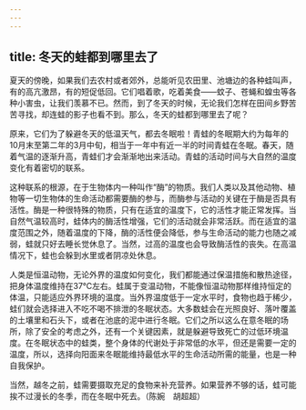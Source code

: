 ```yaml
---
---
---
```

title: 冬天的蛙都到哪里去了
---




夏天的傍晚，如果我们去农村或者郊外，总能听见农田里、池塘边的各种蛙叫声，有的高亢激昂，有的短促低回。它们唱着歌，吃着美食——蚊子、苍蝇和蝗虫等各种小害虫，让我们羡慕不已。然而，到了冬天的时候，无论我们怎样在田间乡野苦苦寻找，却连蛙的影子也看不到。那么，冬天的蛙都到哪里去了呢？

原来，它们为了躲避冬天的低温天气，都去冬眠啦！青蛙的冬眠期大约为每年的10月末至第二年的3月中旬，相当于一年中有近一半的时间青蛙在冬眠。春天，随着气温的逐渐升高，青蛙们才会渐渐地出来活动。青蛙的活动时间与大自然的温度变化有着密切的联系。

这种联系的根源，在于生物体内一种叫作“酶”的物质。我们人类以及其他动物、植物等一切生物体的生命活动都需要酶的参与，而酶参与活动的关键在于酶是否具有活性。酶是一种很特殊的物质，只有在适宜的温度下，它的活性才能正常发挥。当自然气温较高时，蛙体内的酶活性增强，它们的活动就会非常活跃。而在适宜的温度范围之外，随着温度的下降，酶的活性便会降低，参与生命活动的能力也随之减弱，蛙就只好去睡长觉休息了。当然，过高的温度也会导致酶活性的丧失。在高温情况下，蛙也会躲到水里或者阴凉处休息。

人类是恒温动物，无论外界的温度如何变化，我们都能通过保温措施和散热途径，把身体温度维持在37℃左右。蛙属于变温动物，不能像恒温动物那样维持恒定的体温，只能适应外界环境的温度。当外界温度低于一定水平时，食物也趋于稀少，蛙们就会选择进入不吃不喝不排泄的冬眠状态。大多数蛙会在光照良好、落叶覆盖的土壤里和石头下，或者在池底的泥中进行冬眠。它们之所以这么在意冬眠的场所，除了安全的考虑之外，还有一个关键因素，就是躲避导致死亡的过低环境温度。在冬眠状态中的蛙类，整个身体的代谢处于非常低的水平，但还是需要一定的温度，所以，选择向阳面来冬眠能维持最低水平的生命活动所需的能量，也是一种自我保护。

当然，越冬之前，蛙需要摄取充足的食物来补充营养。如果营养不够的话，蛙可能挨不过漫长的冬季，而在冬眠中死去。（陈婉　胡超超）